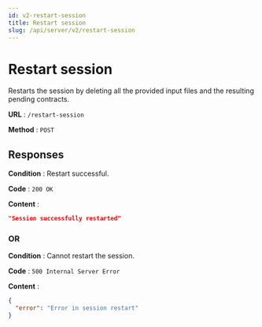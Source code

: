 ```yaml
---
id: v2-restart-session
title: Restart session
slug: /api/server/v2/restart-session
---
```


# Restart session

Restarts the session by deleting all the provided input files and the resulting pending contracts.

<V2Note/>

**URL** : `/restart-session`

**Method** : `POST`

## Responses

**Condition** : Restart successful.

**Code** : `200 OK`

**Content** :

```json
"Session successfully restarted"
```

### OR

**Condition** : Cannot restart the session.

**Code** : `500 Internal Server Error`

**Content** :

```json
{
  "error": "Error in session restart"
}
```
